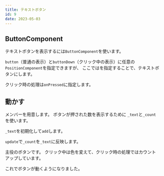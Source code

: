 ```yaml
---
title: テキストボタン
id: 9
date: 2023-05-03
---
```



## ButtonComponent

テキストボタンを表示するには`ButtonComponent`を使います。

`button`（普通の表示）と`buttonDown`（クリック中の表示）に任意の`PositionComponent`を指定できますが、
ここでは<ExampleLink slug="text" />を指定することで、テキストボタンにします。

クリック時の処理は`onPressed`に指定します。

<DocLink document="https://docs.flame-engine.org/latest/flame/inputs/other_inputs.html#buttoncomponent" />
<DocLink reference="https://pub.dev/documentation/flame/latest/input/ButtonComponent-class.html" />

## 動かす

メンバーを用意します。
ボタンが押された数を表示するために `_text`と`_count`を使います。

<ExampleCode file="button/game.dart" label="button1" />

`_text`を初期化して`add`します。

<ExampleCode file="button/game.dart" label="button2" />

`update`で`_count`を`_text`に反映します。

<ExampleCode file="button/game.dart" label="button3" />

主役のボタンです。
クリック中は色を変えて、クリック時の処理ではカウントアップしています。

<ExampleCode file="button/game.dart" label="button4" />

これでボタンが動くようになりました。
